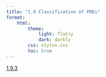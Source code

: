 ```yaml
---
title: "1.9 Classification of PDEs"
format:
    html:
        theme:
            light: flatly
            dark: darkly
        css: styles.css
        toc: true
---
```


[1.9.3](./1.9.3.qmd)